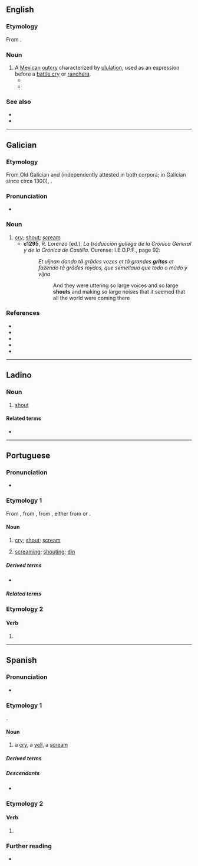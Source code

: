 {{also|gritó}}
==English==
{{wikipedia}}

===Etymology===
From {{bor|en|es|grito}}.

===Noun===
{{en-noun}}

# A [[Mexican]] [[outcry]] characterized by [[ululation]], used as an expression before a [[battle cry]] or [[ranchera]].
#* {{quote-book|en|title=A Persistent Revolution: History, Nationalism, and Politics in Mexico since 1968|first=Randal|last=Sheppard|publisher=[[w:University of New Mexico Press|University of New Mexico Press]]|location=Albuquerque, New Mexico|date=2016-06-01|page=140|url=https://books.google.com/books?id=E5f-CwAAQBAJ&pg=PA140|via=Google Books|passage=During the post-election turmoil, an estimated fifteen thousand people gathered at the [[w:Angel of Independence|Angel of Independence]] on Independence Day 1988 for a '''grito''' organized by the [[w:National Action Party (Mexico)|PAN]] that the party described as an event “that signifies the authentic freedom of Mexico” and that focused on repudiating electoral fraud.}}
#* {{quote-journal|en|title=[[w:Vicente Fernández|Vicente Fernández]], the King of Machos and Heartbreak|first=Maira|last=Garcia|work=[[w:The New York Times|The New York Times]]|date=2021-12-13|accessdate=2021-12-13|url=https://www.nytimes.com/2021/12/13/arts/music/vicente-fernandez-influence.html|passage=The night doesn’t begin to end until someone starts pouring [[tequila]], plays this song [“[[w:Por Tu Maldito Amor|Por Tu Maldito Amor]]”], and belts out a '''grito''' in their best [[Chente]] voice — [[operatic]] and soaring with a tinge of [[melancholy]].}}

===See also===
* {{l|en|yahoo}}
* {{l|en|yeehaw}}

----

==Galician==

===Etymology===
From Old Galician and {{inh|gl|roa-opt|grito}} (independently attested in both corpora; in Galician since circa 1300), {{back-formation|gl|gritar|nocap=1}}.

===Pronunciation===
* {{IPA|gl|[ˈɡɾitʊ]}}

===Noun===
{{gl-noun|m}}

# [[cry]]; [[shout]]; [[scream]]
#* '''c1295''', R. Lorenzo (ed.), ''La traducción gallega de la Crónica General y de la Crónica de Castilla''. Ourense: I.E.O.P.F., page 92:
#*: ''Et uĩjnan dando tã grãdes vozes et tã grandes '''gritos''' et fazendo tã grãdes roydos, que semellaua que todo o mũdo y vĩjna''
#*:: And they were uttering so large voices and so large '''shouts''' and making so large noises that it seemed that all the world were coming there
#: {{syn|gl|berro}}

===References===
* {{R:gl:DDGM}}
* {{R:gl:CX}}
* {{R:gl:DDLG}}
* {{R:gl:TILG}}
* {{R:TLPGP}}

----

==Ladino==

===Noun===
{{lad-noun|g=m}}

# [[shout]]

====Related terms====
* {{l|lad|gritar}}

----

==Portuguese==

===Pronunciation===
{{pt-IPA}}
* {{hyphenation|pt|gri|to}}

===Etymology 1===
{{wikipedia|lang=pt}}
From {{inh|pt|roa-opt|grito}}, from {{m|roa-opt|gritar}}, from {{der|pt|VL.|*crito|*crītāre}}, either from {{der|pt|la|quirītō}} or {{der|pt|frk|*krītan}}.

====Noun====
{{pt-noun|m}}

# [[cry]]; [[shout]]; [[scream]]
#: {{syn|pt|berro|clamor}}
#: {{ant|pt|sussurro}}
# {{lb|pt|uncountable}} [[screaming]]; [[shouting]]; [[din]]
#: {{syn|pt|Thesaurus:gritaria}}
#: {{ant|pt|silêncio|calma}}

=====Derived terms=====
* {{l|pt|grito de guerra}}

=====Related terms=====
{{rel4
|pt|grita
|gritadeira
|gritador
|gritalhão
|gritante
|gritar
|gritaria
}}

===Etymology 2===

====Verb====
{{head|pt|verb form}}

# {{pt-verb-form-of|gritar}}

{{C|pt|Sound}}

----

==Spanish==

===Pronunciation===
{{es-IPA}}
* {{audio|es|LL-Q1321 (spa)-AdrianAbdulBaha-grito.wav|Audio (Colombia)}}

===Etymology 1===
{{deverbal|es|gritar}}.

====Noun====
{{es-noun|m}}

# a [[cry]], a [[yell]], a [[scream]]

=====Derived terms=====
{{der3|es
|a grito herido
|a grito limpio
|a grito pelado
|poner el grito en el cielo
|último grito}}

=====Descendants=====
* {{desc|en|grito|bor=1}}

===Etymology 2===
{{nonlemma}}

====Verb====
{{head|es|verb form}}

# {{es-verb form of|gritar}}

===Further reading===
* {{R:es:DRAE}}